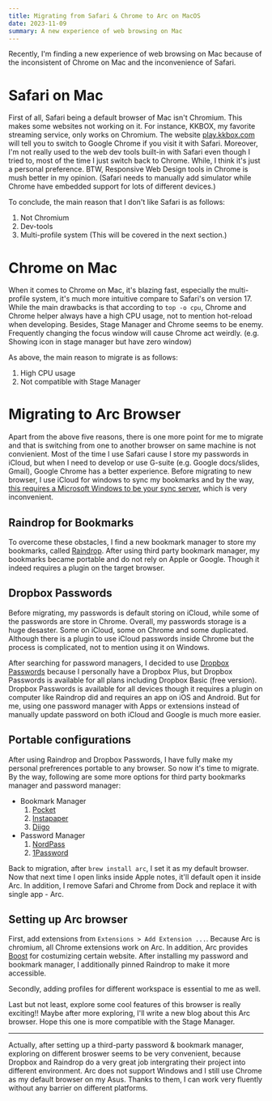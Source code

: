 ```yaml
---
title: Migrating from Safari & Chrome to Arc on MacOS
date: 2023-11-09
summary: A new experience of web browsing on Mac
---
```


Recently, I'm finding a new experience of web browsing on Mac because of the inconsistent of Chrome on Mac and the inconvenience of Safari.

# Safari on Mac

First of all, Safari being a default browser of Mac isn't Chromium. This makes some websites not working on it. For instance, KKBOX, my favorite streaming service, only works on Chromium.
The website [play.kkbox.com](https://play.kkbox.com) will tell you to switch to Google Chrome if you visit it with Safari.
Moreover, I'm not really used to the web dev tools built-in with Safari even though I tried to, most of the time I just switch back to Chrome.
While, I think it's just a personal preference. BTW, Responsive Web Design tools in Chrome is mush better in my opinion. (Safari needs to manually add simulator while Chrome have embedded support for lots of different devices.)

To conclude, the main reason that I don't like Safari is as follows:

1. Not Chromium
2. Dev-tools
3. Multi-profile system (This will be covered in the next section.)

# Chrome on Mac

When it comes to Chrome on Mac, it's blazing fast, especially the multi-profile system, it's much more intuitive compare to Safari's on version 17.
While the main drawbacks is that according to `top -o cpu`, Chrome and Chrome helper always have a high CPU usage, not to mention hot-reload when developing.
Besides, Stage Manager and Chrome seems to be enemy. Frequently changing the focus window will cause Chrome act weirdly. (e.g. Showing icon in stage manager but have zero window)

As above, the main reason to migrate is as follows:

1. High CPU usage
2. Not compatible with Stage Manager

# Migrating to Arc Browser

Apart from the above five reasons, there is one more point for me to migrate and that is switching from one to another browser on same machine is not convienient.
Most of the time I use Safari cause I store my passwords in iCloud, but when I need to develop or use G-suite (e.g. Google docs/slides, Gmail), Google Chrome has a better experience.
Before migrating to new browser, I use iCloud for windows to sync my bookmarks and by the way, [this requires a Microsoft Windows to be your sync server](https://www.reddit.com/r/browsers/comments/jjrtp6/sync_chrome_and_safari_bookmarks/?rdt=57209), which is very inconvenient.

## Raindrop for Bookmarks

To overcome these obstacles, I find a new bookmark manager to store my bookmarks, called [Raindrop](https://raindrop.io).
After using third party bookmark manager, my bookmarks became portable and do not rely on Apple or Google. Though it indeed requires a plugin on the target browser.

## Dropbox Passwords

Before migrating, my passwords is default storing on iCloud, while some of the passwords are store in Chrome.
Overall, my passwords storage is a huge desaster. Some on iCloud, some on Chrome and some duplicated.
Although there is a plugin to use iCloud passwords inside Chrome but the process is complicated, not to mention using it on Windows.

After searching for password managers, I decided to use [Dropbox Passwords](https://www.dropbox.com/zh_TW/features/security/passwords) because I personally have a Dropbox Plus, but Dropbox Passwords is available for all plans including Dropbox Basic (free version).
Dropbox Passwords is available for all devices though it requires a plugin on computer like Raindrop did and requires an app on iOS and Android.
But for me, using one password manager with Apps or extensions instead of manually update password on both iCloud and Google is much more easier.

## Portable configurations

After using Raindrop and Dropbox Passwords, I have fully make my personal prefrerences portable to any browser. So now it's time to migrate.
By the way, following are some more options for third party bookmarks manager and password manager:

- Bookmark Manager
    1. [Pocket](https://getpocket.com/)
    2. [Instapaper](https://www.instapaper.com/)
    3. [Diigo](https://www.diigo.com/)
- Password Manager
    1. [NordPass](https://nordpass.com/)
    2. [1Password](https://1password.com/)

Back to migration, after `brew install arc`, I set it as my default browser. Now that next time I open links inside Apple notes, it'll default open it inside Arc.
In addition, I remove Safari and Chrome from Dock and replace it with single app - Arc.

## Setting up Arc browser

First, add extensions from `Extensions > Add Extension ...`. Because Arc is chromium, all Chrome extensions work on Arc.
In addition, Arc provides [Boost](https://arc.net/boosts) for costumizing certain website.
After installing my password and bookmark manager, I additionally pinned Raindrop to make it more accessible.

Secondly, adding profiles for different workspace is essential to me as well.

Last but not least, explore some cool features of this browser is really exciting!! Maybe after more exploring, I'll write a new blog about this Arc browser.
Hope this one is more compatible with the Stage Manager.

---

Actually, after setting up a third-party password & bookmark manager, exploring on different broswer seems to be very convenient, because Dropbox and Raindrop do a very great job intergrating their project into different environment.
Arc does not support Windows and I still use Chrome as my default browser on my Asus. Thanks to them, I can work very fluently without any barrier on different platforms.
